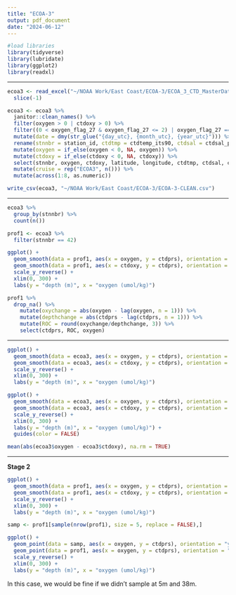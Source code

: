 ---
title: "ECOA-3"
output: pdf_document
date: "2024-06-12"
---

```{r}
#load libraries
library(tidyverse)
library(lubridate)
library(ggplot2)
library(readxl)
```

-------------------------------------------------------------------------------

```{r}
ecoa3 <- read_excel("~/NOAA Work/East Coast/ECOA-3/ECOA_3_CTD_MasterDataSheet_09_26_2023.xlsx") %>% 
  slice(-1)

ecoa3 <- ecoa3 %>% 
  janitor::clean_names() %>% 
  filter(oxygen > 0 | ctdoxy > 0) %>%
  filter((0 < oxygen_flag_27 & oxygen_flag_27 <= 2) | oxygen_flag_27 == 6) %>% 
  mutate(date = dmy(str_glue("{day_utc}, {month_utc}, {year_utc}"))) %>% 
  rename(stnnbr = station_id, ctdtmp = ctdtemp_its90, ctdsal = ctdsal_pss78, ctdprs = depth) %>% 
  mutate(oxygen = if_else(oxygen < 0, NA, oxygen)) %>% 
  mutate(ctdoxy = if_else(ctdoxy < 0, NA, ctdoxy)) %>%
  select(stnnbr, oxygen, ctdoxy, latitude, longitude, ctdtmp, ctdsal, ctdprs, date) %>% 
  mutate(cruise = rep("ECOA3", n())) %>%
  mutate(across(1:8, as.numeric))

write_csv(ecoa3, "~/NOAA Work/East Coast/ECOA-3/ECOA-3-CLEAN.csv")
```

--------------------------------------------------------------------------------

```{r}
ecoa3 %>% 
  group_by(stnnbr) %>% 
  count(n())
```

```{r}
prof1 <- ecoa3 %>% 
  filter(stnnbr == 42) 
```

```{r}
ggplot() +
  geom_smooth(data = prof1, aes(x = oxygen, y = ctdprs), orientation = "y") +
  geom_smooth(data = prof1, aes(x = ctdoxy, y = ctdprs), orientation = "y", color = "red") +
  scale_y_reverse() +
  xlim(0, 300) + 
  labs(y = "depth (m)", x = "oxygen (umol/kg)")
```                                                                 

```{r}
prof1 %>%
  drop_na() %>% 
    mutate(oxychange = abs(oxygen - lag(oxygen, n = 1))) %>% 
    mutate(depthchange = abs(ctdprs - lag(ctdprs, n = 1))) %>% 
    mutate(ROC = round(oxychange/depthchange, 3)) %>% 
    select(ctdprs, ROC, oxygen)
```

--------------------------------------------------------------------------------

```{r}
ggplot() +
  geom_smooth(data = ecoa3, aes(x = oxygen, y = ctdprs), orientation = "y") +
  geom_smooth(data = ecoa3, aes(x = ctdoxy, y = ctdprs), orientation = "y", color = "red") +
  scale_y_reverse() +
  xlim(0, 300) +
  labs(y = "depth (m)", x = "oxygen (umol/kg)")
```

```{r}
ggplot() +
  geom_smooth(data = ecoa3, aes(x = oxygen, y = ctdprs), orientation = "y") +
  geom_smooth(data = ecoa3, aes(x = ctdoxy, y = ctdprs), orientation = "y", color = "red") +
  scale_y_reverse() +
  xlim(0, 300) +
  labs(y = "depth (m)", x = "oxygen (umol/kg)") +
  guides(color = FALSE)
```

```{r}
mean(abs(ecoa3$oxygen - ecoa3$ctdoxy), na.rm = TRUE)
```

--------------------------------------------------------------------------------
**Stage 2**

```{r}
ggplot() +
  geom_smooth(data = prof1, aes(x = oxygen, y = ctdprs), orientation = "y") +
  geom_smooth(data = prof1, aes(x = ctdoxy, y = ctdprs), orientation = "y", color = "red") +
  scale_y_reverse() +
  xlim(0, 300) + 
  labs(y = "depth (m)", x = "oxygen (umol/kg)")
```

```{r}
samp <- prof1[sample(nrow(prof1), size = 5, replace = FALSE),]
```

```{r}
ggplot() +
  geom_point(data = samp, aes(x = oxygen, y = ctdprs), orientation = "y", size = 2) +
  geom_point(data = prof1, aes(x = oxygen, y = ctdprs), orientation = "y", color = "red") +
  scale_y_reverse() +
  xlim(0, 300) + 
  labs(y = "depth (m)", x = "oxygen (umol/kg)")
```

In this case, we would be fine if we didn't sample at 5m and 38m.




